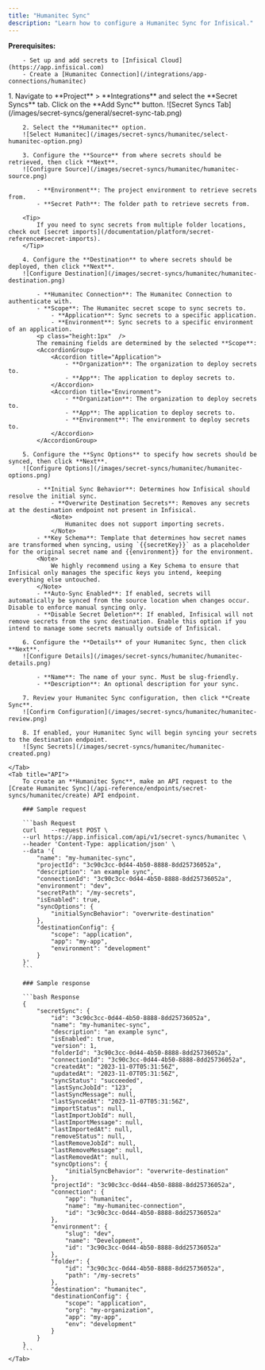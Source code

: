 ```yaml
---
title: "Humanitec Sync"
description: "Learn how to configure a Humanitec Sync for Infisical."
---
```


**Prerequisites:**

        - Set up and add secrets to [Infisical Cloud](https://app.infisical.com)
        - Create a [Humanitec Connection](/integrations/app-connections/humanitec)

<Tabs>
    <Tab title="Infisical UI">
        1. Navigate to **Project** > **Integrations** and select the **Secret Syncs** tab. Click on the **Add Sync** button.
        ![Secret Syncs Tab](/images/secret-syncs/general/secret-sync-tab.png)

        2. Select the **Humanitec** option.
        ![Select Humanitec](/images/secret-syncs/humanitec/select-humanitec-option.png)

        3. Configure the **Source** from where secrets should be retrieved, then click **Next**.
        ![Configure Source](/images/secret-syncs/humanitec/humanitec-source.png)

            - **Environment**: The project environment to retrieve secrets from.
            - **Secret Path**: The folder path to retrieve secrets from.

        <Tip>
            If you need to sync secrets from multiple folder locations, check out [secret imports](/documentation/platform/secret-reference#secret-imports).
        </Tip>

        4. Configure the **Destination** to where secrets should be deployed, then click **Next**.
        ![Configure Destination](/images/secret-syncs/humanitec/humanitec-destination.png)

            - **Humanitec Connection**: The Humanitec Connection to authenticate with.
            - **Scope**: The Humanitec secret scope to sync secrets to.
                - **Application**: Sync secrets to a specific application.
                - **Environment**: Sync secrets to a specific environment of an application.
            <p class="height:1px"  />
            The remaining fields are determined by the selected **Scope**:
            <AccordionGroup>
                <Accordion title="Application">
                    - **Organization**: The organization to deploy secrets to.
                    - **App**: The application to deploy secrets to.
                </Accordion>
                <Accordion title="Environment">
                    - **Organization**: The organization to deploy secrets to.
                    - **App**: The application to deploy secrets to.
                    - **Environment**: The environment to deploy secrets to.
                </Accordion>
            </AccordionGroup>

        5. Configure the **Sync Options** to specify how secrets should be synced, then click **Next**.
        ![Configure Options](/images/secret-syncs/humanitec/humanitec-options.png)

            - **Initial Sync Behavior**: Determines how Infisical should resolve the initial sync.
                - **Overwrite Destination Secrets**: Removes any secrets at the destination endpoint not present in Infisical.
                <Note>
                    Humanitec does not support importing secrets.
                </Note>
            - **Key Schema**: Template that determines how secret names are transformed when syncing, using `{{secretKey}}` as a placeholder for the original secret name and {{environment}} for the environment.
            <Note>
                We highly recommend using a Key Schema to ensure that Infisical only manages the specific keys you intend, keeping everything else untouched.
            </Note>
            - **Auto-Sync Enabled**: If enabled, secrets will automatically be synced from the source location when changes occur. Disable to enforce manual syncing only.
            - **Disable Secret Deletion**: If enabled, Infisical will not remove secrets from the sync destination. Enable this option if you intend to manage some secrets manually outside of Infisical.

        6. Configure the **Details** of your Humanitec Sync, then click **Next**.
        ![Configure Details](/images/secret-syncs/humanitec/humanitec-details.png)

            - **Name**: The name of your sync. Must be slug-friendly.
            - **Description**: An optional description for your sync.

        7. Review your Humanitec Sync configuration, then click **Create Sync**.
        ![Confirm Configuration](/images/secret-syncs/humanitec/humanitec-review.png)

        8. If enabled, your Humanitec Sync will begin syncing your secrets to the destination endpoint.
        ![Sync Secrets](/images/secret-syncs/humanitec/humanitec-created.png)

    </Tab>
    <Tab title="API">
        To create an **Humanitec Sync**, make an API request to the [Create Humanitec Sync](/api-reference/endpoints/secret-syncs/humanitec/create) API endpoint.

        ### Sample request

        ```bash Request
        curl    --request POST \
        --url https://app.infisical.com/api/v1/secret-syncs/humanitec \
        --header 'Content-Type: application/json' \
        --data '{
            "name": "my-humanitec-sync",
            "projectId": "3c90c3cc-0d44-4b50-8888-8dd25736052a",
            "description": "an example sync",
            "connectionId": "3c90c3cc-0d44-4b50-8888-8dd25736052a",
            "environment": "dev",
            "secretPath": "/my-secrets",
            "isEnabled": true,
            "syncOptions": {
                "initialSyncBehavior": "overwrite-destination"
            },
            "destinationConfig": {
                "scope": "application",
                "app": "my-app",
                "environment": "development"
            }
        }'
        ```

        ### Sample response

        ```bash Response
        {
            "secretSync": {
                "id": "3c90c3cc-0d44-4b50-8888-8dd25736052a",
                "name": "my-humanitec-sync",
                "description": "an example sync",
                "isEnabled": true,
                "version": 1,
                "folderId": "3c90c3cc-0d44-4b50-8888-8dd25736052a",
                "connectionId": "3c90c3cc-0d44-4b50-8888-8dd25736052a",
                "createdAt": "2023-11-07T05:31:56Z",
                "updatedAt": "2023-11-07T05:31:56Z",
                "syncStatus": "succeeded",
                "lastSyncJobId": "123",
                "lastSyncMessage": null,
                "lastSyncedAt": "2023-11-07T05:31:56Z",
                "importStatus": null,
                "lastImportJobId": null,
                "lastImportMessage": null,
                "lastImportedAt": null,
                "removeStatus": null,
                "lastRemoveJobId": null,
                "lastRemoveMessage": null,
                "lastRemovedAt": null,
                "syncOptions": {
                    "initialSyncBehavior": "overwrite-destination"
                },
                "projectId": "3c90c3cc-0d44-4b50-8888-8dd25736052a",
                "connection": {
                    "app": "humanitec",
                    "name": "my-humanitec-connection",
                    "id": "3c90c3cc-0d44-4b50-8888-8dd25736052a"
                },
                "environment": {
                    "slug": "dev",
                    "name": "Development",
                    "id": "3c90c3cc-0d44-4b50-8888-8dd25736052a"
                },
                "folder": {
                    "id": "3c90c3cc-0d44-4b50-8888-8dd25736052a",
                    "path": "/my-secrets"
                },
                "destination": "humanitec",
                "destinationConfig": {
                    "scope": "application",
                    "org": "my-organization",
                    "app": "my-app",
                    "env": "development"
                }
            }
        }
        ```
    </Tab>
</Tabs>
